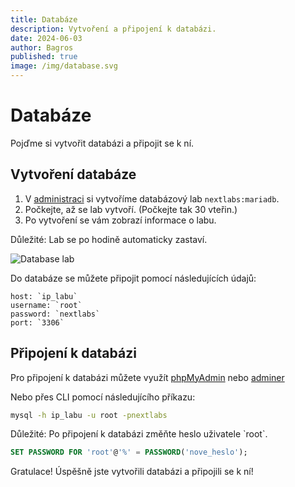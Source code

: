 ```yaml
---
title: Databáze
description: Vytvoření a připojení k databázi.
date: 2024-06-03
author: Bagros
published: true
image: /img/database.svg
---
```


# Databáze

Pojďme si vytvořit databázi a připojit se k ní.

## Vytvoření databáze

1. V [administraci](/account) si vytvoříme databázový lab `nextlabs:mariadb`.
2. Počkejte, až se lab vytvoří. (Počkejte tak 30 vteřin.)
3. Po vytvoření se vám zobrazí informace o labu.

<span class="text-red-700 font-bold">
  Důležité: Lab se po hodině automaticky zastaví.
</span>

![Database lab](/img/db-lab.webp)

Do databáze se můžete připojit pomocí následujících údajů:

```
host: `ip_labu`
username: `root`
password: `nextlabs`
port: `3306`
```

## Připojení k databázi

Pro připojení k databázi můžete využít <a href="https://phpmyadmin.nextlabs.cz" target="_blank">phpMyAdmin</a> nebo <a href="https://adminer.nextlabs.cz" target="_blank">adminer</a>

Nebo přes CLI pomocí následujícího příkazu:

```bash
mysql -h ip_labu -u root -pnextlabs
```

<span class="text-red-700 font-bold">
  Důležité: Po připojení k databázi změňte heslo uživatele `root`.
</span>

```sql
SET PASSWORD FOR 'root'@'%' = PASSWORD('nove_heslo');
```

Gratulace! Úspěšně jste vytvořili databázi a připojili se k ní!
